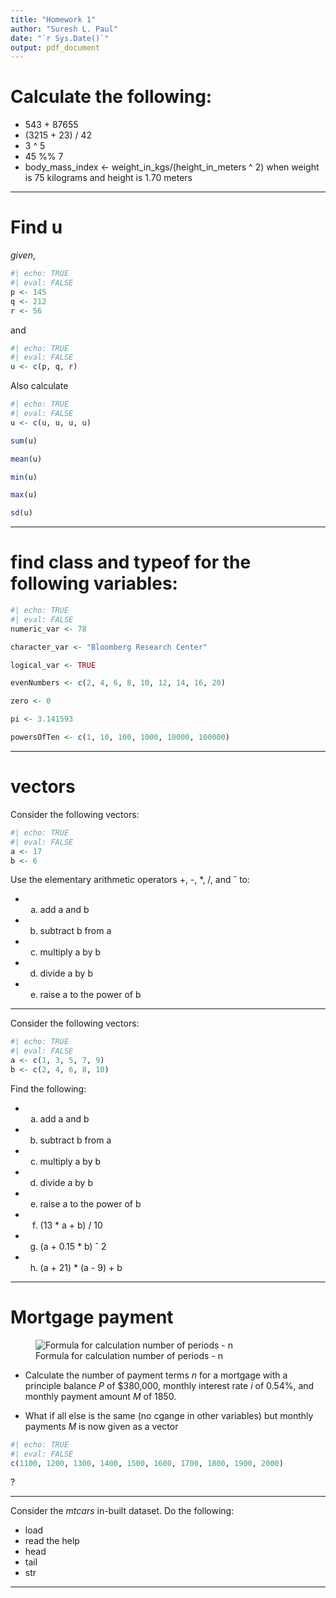 ```yaml
---
title: "Homework 1"
author: "Suresh L. Paul"
date: "`r Sys.Date()`"
output: pdf_document
---
```


# Calculate the following:

- 543 + 87655
- (3215 + 23) / 42
- 3 ^ 5
- 45 %% 7
- body_mass_index <- weight_in_kgs/(height_in_meters ^ 2) when weight is 75 kilograms and height is 1.70 meters

***

# Find u
*given*,

```r
#| echo: TRUE
#| eval: FALSE
p <- 145
q <- 212
r <- 56
```

and 

```r
#| echo: TRUE
#| eval: FALSE
u <- c(p, q, r)
```

Also calculate

```r
#| echo: TRUE
#| eval: FALSE
u <- c(u, u, u, u)

sum(u)

mean(u)

min(u)

max(u)

sd(u)
```


***



# find class and typeof for the following variables:


```r
#| echo: TRUE
#| eval: FALSE
numeric_var <- 78

character_var <- "Bloomberg Research Center"

logical_var <- TRUE 

evenNumbers <- c(2, 4, 6, 8, 10, 12, 14, 16, 20)

zero <- 0

pi <- 3.141593

powersOfTen <- c(1, 10, 100, 1000, 10000, 100000)
```

***


# vectors

Consider the following vectors:

```r
#| echo: TRUE
#| eval: FALSE
a <- 17
b <- 6
```

Use the elementary arithmetic operators +, -, *, /, and ˆ to:

- a) add a and b
- b) subtract b from a
- c) multiply a by b
- d) divide a by b
- e) raise a to the power of b

*** 


Consider the following vectors:


```r
#| echo: TRUE
#| eval: FALSE
a <- c(1, 3, 5, 7, 9)
b <- c(2, 4, 6, 8, 10)
```

Find the following:

- a) add a and b
- b) subtract b from a
- c) multiply a by b
- d) divide a by b
- e) raise a to the power of b
- f) (13 * a + b) / 10
- g) (a + 0.15 * b) ˆ 2
- h) (a + 21) * (a - 9) + b


***

# Mortgage payment

![Formula for calculation number of periods - n](img/mortgagePayment.png)

- Calculate the number of payment terms *n* for a mortgage with a principle balance *P* of $380,000, monthly interest rate *i* of 0.54%, and monthly payment amount *M* of 1850.

- What if all else is the same (no cgange in other variables) but monthly payments *M* is now given as a vector 

```r
#| echo: TRUE
#| eval: FALSE
c(1100, 1200, 1300, 1400, 1500, 1600, 1700, 1800, 1900, 2000)
```
?

***

Consider the *mtcars* in-built dataset. Do the following:

- load
- read the help
- head
- tail
- str

***
